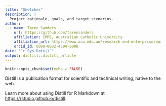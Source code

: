 ```yaml
---
title: "Sketches"
description: |
  Project rationale, goals, and target scenarios.
author:
  - name: Taren Sanders 
    url: https://github.com/tarensanders
    affiliation: IPPE, Australian Catholic University
    affiliation_url: https://www.acu.edu.au/research-and-enterprise/our-research-institutes/institute-for-positive-psychology-and-education
    orcid_id: 0000-0002-4504-6008
date: "`r Sys.Date()`"
output: distill::distill_article
---
```


```r
knitr::opts_chunk$set(echo = FALSE)
```

Distill is a publication format for scientific and technical writing, native to the web. 

Learn more about using Distill for R Markdown at <https://rstudio.github.io/distill>.





